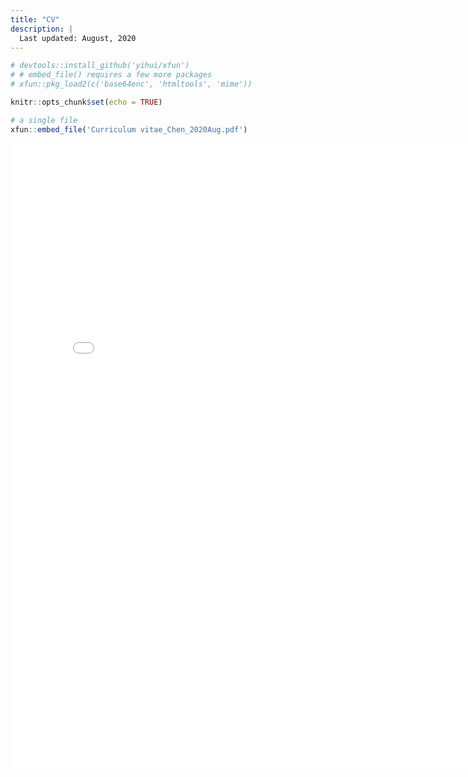 ```yaml
---
title: "CV"
description: |
  Last updated: August, 2020
---
```


```r

# devtools::install_github('yihui/xfun')
# # embed_file() requires a few more packages
# xfun::pkg_load2(c('base64enc', 'htmltools', 'mime'))

knitr::opts_chunk$set(echo = TRUE)

```


```r
# a single file
xfun::embed_file('Curriculum vitae_Chen_2020Aug.pdf')
```



<embed src= "Curriculum vitae_Chen_Jan2020.pdf" width= "800" height= "1000">
